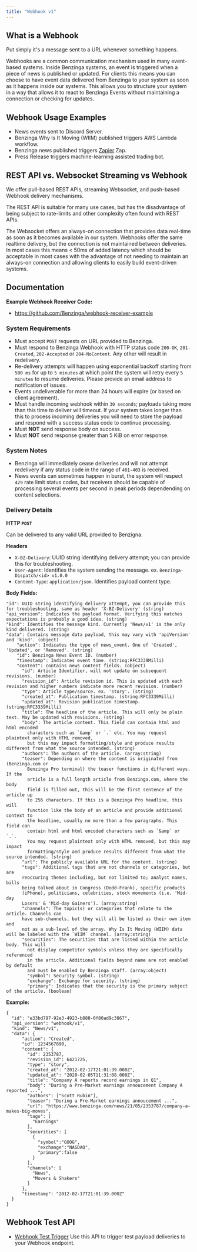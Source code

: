 ```yaml
---
title: "Webhook v1"
---
```

## What is a Webhook
Put simply it's a message sent to a URL whenever something happens.

Webhooks are a common communication mechanism used in many event-based systems. Inside Benzinga systems, an event is triggered when a piece of news is published or updated. For clients this means you can choose to have event data delivered from Benzinga to your system as soon as it happens inside our systems. This allows you to structure your system in a way that allows it to react to Benzinga Events without maintaining a connection or checking for updates.

## Webhook Usage Examples
- News events sent to Discord Server.
- Benzinga Why Is It Moving (WIIM) published triggers AWS Lambda workflow.
- Benzinga news published triggers [Zapier](https://zapier.com/page/webhooks/) Zap.
- Press Release triggers machine-learning assisted trading bot.

## REST API vs. Websocket Streaming vs Webhook
We offer pull-based REST APIs, streaming Websocket, and push-based Webhook delivery mechanisms.

The REST API is suitable for many use cases, but has the disadvantage of being subject to rate-limits and other complexity often found with REST APIs.

The Websocket offers an always-on connection that provides data real-time as soon as it becomes available in our system. Webhooks offer the same realtime delivery, but the connection is not maintained between deliveries. In most cases this means < 50ms of added latency which should be acceptable in most cases with the advantage of not needing to maintain an always-on connection and allowing clients to easily build event-driven systems.

## Documentation
**Example Webhook Receiver Code:**
- https://github.com/Benzinga/webhook-receiver-example

### System Requirements
- Must accept `POST` requests on URL provided to Benzinga.
- Must respond to Benzinga Webhook with HTTP status code `200-OK`, `201-Created`, `202-Accepted` or `204-NoContent`. Any other will result in redelivery.
- Re-delivery attempts will happen using exponential backoff starting from `500 ms` for up to `5 minutes` at which point the system will retry every `5 minutes` to resume deliveries. Please provide an email address to notification of issues.
- Events undeliverable for more than 24 hours will expire (or based on client agreement).
- Must handle incoming webhook within `30 seconds`; payloads taking more than this time to deliver will timeout. If your system takes longer than this to process incoming deliveries you will need to store the payload and respond with a success status code to continue processing.
- Must **NOT** send response body on success.
- Must **NOT** send response greater than 5 KiB on error response.

### System Notes
- Benzinga will immediately cease deliveries and will not attempt redelivery if any status code in the range of `401-403` is received.
- News events can sometimes happen in burst, the system will respect `429` rate limit status codes, but receivers should be capable of processing several events per second in peak periods dependending on content selections.

### Delivery Details
**HTTP `POST`**

Can be delivered to any valid URL provided to Benzigna.

**Headers**
- `X-BZ-Delivery`: UUID string identifying delivery attempt; you can provide this for troubleshooting.
- `User-Agent`: Identifies the system sending the message. ex. `Benzinga-Dispatch/<id> v1.0.0`
- `Content-Type`: `application/json`. Identifies payload content type.

**Body**
**Fields:**
```
"id": UUID string identifying delivery attempt, you can provide this for troubleshooting, same as header 'X-BZ-Delivery' (string)
"api_version": Indicates the payload format. Verifying this matches expectations is probably a good idea. (string)
"kind": Identifies the message kind. Currently 'News/v1' is the only kind delivered. (string)
"data": Contains message data payload, this may vary with 'apiVersion' and 'kind'. (object)
    "action": Indicates the type of news_event. One of 'Created', 'Updated', or 'Removed'. (string)
    "id": Benzinga News Event ID. (number)
    "timestamp": Indicates event time. (string:RFC3339Milli)
    "content": contains news content fields. (object)
      "id": Article Identifier, will not update on subsequent revisions. (number)
      "revision_id": Article revision id. This is updated with each revision and higher numbers indicate more recent revision. (number)
      "type": Article type/source. ex. 'story'. (string)
      "created_at": Publication timestamp. (string:RFC3339Milli)
      "updated_at": Revision publication timestamp. (string:RFC3339Milli)
      "title": The headline of the article. This will only be plain text. May be updated with revisions. (string)
      "body": The article content. This field can contain html and html encoded
        characters such as `&amp` or `.` etc. You may request plaintext only with HTML removed,
        but this may impact formatting/style and produce results different from what the source intended. (string)
      "authors": The authors of the article. (array:string)
      "teaser": Depending on where the content is originated from (Benzinga.com or
        Benzinga Pro terminal) the teaser functions in different ways. If the
        article is a full length article from Benzinga.com, where the body
        field is filled out, this will be the first sentence of the article up
        to 256 characters. If this is a Benzinga Pro headline, this will
        function like the body of an article and provide additional context to
        the headline, usually no more than a few paragraphs. This field can
        contain html and html encoded characters such as `&amp` or `.`. 
        You may request plaintext only with HTML removed, but this may impact 
        formatting/style and produce results different from what the source intended. (string)
      "url": The publicly available URL for the content. (string)
      "tags": Additional tags that are not channels or categories, but are
      reoccuring themes including, but not limited to; analyst names, bills
      being talked about in Congress (Dodd-Frank), specific products
      (iPhone), politicians, celebrities, stock movements (i.e. 'Mid-day
      Losers' & 'Mid-day Gainers'). (array:string)
      "channels": The topic(s) or categories that relate to the article. Channels can
      have sub-channels, but they will all be listed as their own item and
      not as a sub-level of the array. Why Is It Moving (WIIM) data will be labeled with the `WIIM` channel. (array:string)
      "securities": The securities that are listed within the article body. This will
        not display competitor symbols unless they are specifically referenced
        in the article. Additional fields beyond name are not enabled by default
        and must be enabled by Benzinga staff. (array:object)
        "symbol": Security symbol. (string)
        "exchange": Exchange for security. (string)
        "primary": Indicates that the security is the primary subject of the article. (boolean)
```

**Example:**
```
{
  "id": "e33bd797-92e3-4923-b888-0f80ad9c3867",
  "api_version": "webhook/v1",
  "kind": "News/v1",
  "data": {
      "action": "Created",
      "id": 1234567890,
      "content": {
        "id": 2353787,
        "revision_id": 6421725,
        "type": "story",
        "created_at": "2012-02-17T21:01:39.000Z",
        "updated_at": "2020-02-05T11:31:08.000Z",
        "title": "Company A reports record earnings in Q1",
        "body": "During a Pre-Market earnings annoucement Company A reported ...",
        "authors": ["Scott Rubin"],
        "teaser": "During a Pre-Market earnings annoucement ...",
        "url": "https://www.benzinga.com/news/21/05/2353787/company-a-makes-big-moves",
        "tags": [
          "Earnings"
        ],
        "securities": [
          {
            "symbol":"GOOG",
            "exchange":"NASDAQ",
            "primary":false
          }
        ],
        "channels": [
          "News",
          "Movers & Shakers"
        ]
      },
      "timestamp": "2012-02-17T21:01:39.000Z"
  }
}
```


## Webhook Test API
- [Webhook Test Trigger](https://docs.benzinga.io/benzinga/test-trigger-webhook-v1.html) Use this API to trigger test payload deliveries to your Webhook endpoint.
